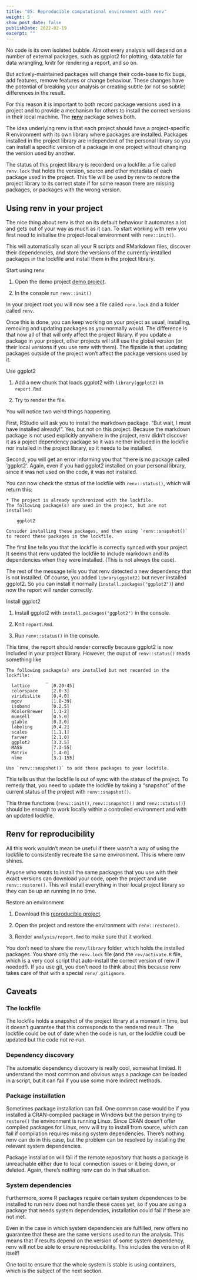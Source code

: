 ```yaml
---
title: "05: Reproducible computational environment with renv"
weight: 5
show_post_date: false
publishDate: 2022-02-19
excerpt: ""
---
```


No code is its own isolated bubble.
Almost every analysis will depend on a number of external packages, such as ggplot2 for plotting, data.table for data wrangling, knitr for rendering a report, and so on.

But actively-maintained packages will change their code-base to fix bugs, add features, remove features or change behaviour.
These changes have the potential of breaking your analysis or creating subtle (or not so subtle) differences in the result.

For this reason it is important to both record package versions used in a project and to provide a mechanism for others to install the correct versions in their local machine.
The [**renv**](https://rstudio.github.io/renv/index.html) package solves both.

The idea underlying renv is that each project should have a project-specific R environment with its own library where packages are installed. 
Packages installed in the project library are independent of the personal library so you can install a specific version of a package in one project without changing the version used by another. 

The status of this project library is recorderd on a lockfile: a file called `renv.lock` that holds the version, source and other metadata of each package used in the project. 
This file will be used by renv to restore the project library to its correct state if for some reason there are missing packages, or packages with the wrong version.

## Using renv in your project

The nice thing about renv is that on its default behaviour it automates a lot and gets out of your way as much as it can. 
To start working with renv you first need to initialise the project-local environment with `renv::init()`. 

This will automatically scan all your R scripts and RMarkdown files, discover their dependencies, and store the versions of the currently-installed packages in the lockfile and install them in the project library. 

::: activity

Start using renv

1. Open the demo project [demo project](/reproducibility-with-r/demo_project.zip). 

2. In the console run `renv::init()`

:::

In your project root you will now see a file called `renv.lock` and a folder called `renv`. 

Once this is done, you can keep working on your project as usual, installing, removing and updating packages as you normally would. 
The difference is that now all of that will only affect the project library. 
if you update a package in your project, other projects will still use the global version (or their local versions if you use renv with them). 
The flipside is that updating packages outside of the project won't affect the package versions used by it. 


::: activity

Use ggplot2

1. Add a new chunk that loads ggplot2 with `library(ggplot2)` in `report.Rmd`.

2. Try to render the file. 

::: 

You will notice two weird things happening. 

First, RStudio will ask you to install the markdown package.
"But wait, I must have installed already!". 
Yes, but not on this project. 
Because the markdown package is not used explicitly anywhere in the project, renv didn't discover it as a poject dependency package so it was neither included in the lockfile nor installed in the project library, so it needs to be installed. 

Second, you will get an error informing you that "there is no package called 'ggplot2'. 
Again, even if you had ggplot2 installed on your personal library, since it was not used on the code, it was not installed. 

You can now check the status of the lockfile with `renv::status()`, which will return this:

```
* The project is already synchronized with the lockfile.
The following package(s) are used in the project, but are not installed:

	ggplot2

Consider installing these packages, and then using `renv::snapshot()`
to record these packages in the lockfile.
```

The first line tells you that the lockfile is correctly synced with your project. 
It seems that renv updated the lockfile to include markdown and its dependencies when they were installed. 
(This is not always the case). 

The rest of the message tells you that renv detected a new dependency that is not installed. 
Of course, you added `library(ggplot2)` but never installed ggplot2. 
So you can install it normally (`install.packages("ggplot2")`) and now the report will render correctly. 

::: instructions

Install ggplot2

1. Install ggplot2 with `install.packages("ggplot2")` in the console. 

2. Knit `report.Rmd`.

3. Run `renv::status()` in the console. 


::: 


This time, the report should render correctly because ggplot2 is now included in your project library. 
However, the ouput of `renv::status()` reads something like

```
The following package(s) are installed but not recorded in the lockfile:
               _
  lattice        [0.20-45]
  colorspace     [2.0-3]
  viridisLite    [0.4.0]
  mgcv           [1.8-39]
  isoband        [0.2.5]
  RColorBrewer   [1.1-2]
  munsell        [0.5.0]
  gtable         [0.3.0]
  labeling       [0.4.2]
  scales         [1.1.1]
  farver         [2.1.0]
  ggplot2        [3.3.5]
  MASS           [7.3-55]
  Matrix         [1.4-0]
  nlme           [3.1-155]

Use `renv::snapshot()` to add these packages to your lockfile.
```

This tells us that the lockfile is out of sync with the status of the project. 
To remedy that, you need to update the lockfile by taking a "snapshot" of the current status of the project with `renv::snapshot()`. 

This three functions (`renv::init()`, `renv::snapshot()` and `renv::status()`) should be enough to work locally within a controlled environment and with an updated lockfile. 

## Renv for reproducibility

All this work wouldn't mean be useful if there wasn't a way of using the lockfile to  consistently recreate the same environment. 
This is where renv shines. 

Anyone who wants to install the same packages that you use with their exact versions can download your code, open the project and use `renv::restore()`. 
This will install everything in their local project library so they can be up an running in no time. 



::: instructions

Restore an environment 


1. Download this [reproducible project](/reproducibility-with-r/reproducible_project.zip). 

2. Open the project and restore the environment with `renv::restore()`.

3. Render `analysis/report.Rmd` to make sure that it worked.

:::

::: notes

You don't need to share the `renv/library` folder, which holds the installed packages.
You share only the `renv.lock` file (and the `rev/activate.R` file, which is a very cool script that auto-install the correct version of renv if needed!). 
If you use git, you don't need to think about this because renv takes care of that with a special `renv/.gitignore`.

:::


## Caveats


### The lockfile

The lockfile holds a snapshot of the project library at a moment in time, but it doesn't guarantee that this corresponds to the rendered result. 
The lockfile could be out of date when the code is run, or the lockfile coudl be updated but the code not re-run.

### Dependency discovery

The automatic dependency discovery is really cool, somewhat limited. 
It understand the most common and obvious ways a package can be loaded in a script, but it can fail if you use some more indirect methods. 

### Package installation 

Sometimes package installation can fail. 
One common case would be if you installed a CRAN-compiled package in Windows but the person trying to `restore()` the environment is running Linux. 
Since CRAN doesn't offer compiled packages for Linux, renv will try to install from source, which can fail if compilation requires missing system dependencies. 
There's nothing renv can do in this case, but the problem can be resolved by installing the relevant system dependencies. 

Package installation will fail if the remote repository that hosts a package is unreachable either due to local connection issues or it being down, or deleted. 
Again, there's nothing renv can do in that situation. 

### System dependencies

Furthermore, some R packages require certain system dependences to be installed to run
renv does not handle these cases yet, so if you are using a package that needs system dependencies, installation could fail if these are not met. 

Even in the case in which system dependencies are fulfilled, renv offers no guarantee that these are the same versions used to run the analysis. 
This means that if results depend on the version of some system dependency, renv will not be able to ensure reproducibility. 
This includes the version of R itself!

One tool to ensure that the whole system is stable is using containers, which is the subject of the next section. 


